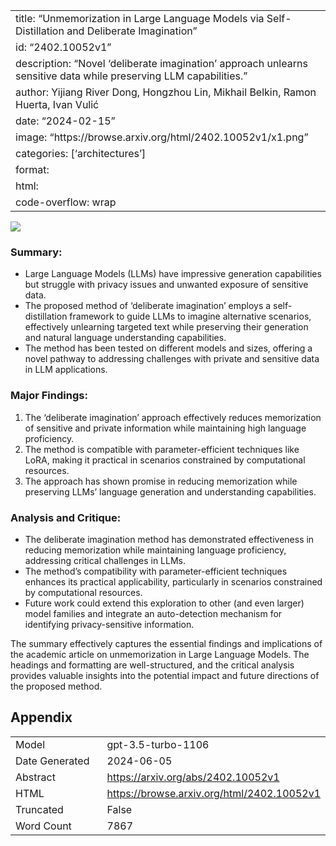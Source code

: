 
---
title: "Unmemorization in Large Language Models via Self-Distillation and Deliberate Imagination"
id: "2402.10052v1"
description: "Novel 'deliberate imagination' approach unlearns sensitive data while preserving LLM capabilities."
author: Yijiang River Dong, Hongzhou Lin, Mikhail Belkin, Ramon Huerta, Ivan Vulić
date: "2024-02-15"
image: "https://browse.arxiv.org/html/2402.10052v1/x1.png"
categories: ['architectures']
format:
  html:
    code-overflow: wrap
---

![](https://browse.arxiv.org/html/2402.10052v1/x1.png)

### **Summary:**
- Large Language Models (LLMs) have impressive generation capabilities but struggle with privacy issues and unwanted exposure of sensitive data.
- The proposed method of 'deliberate imagination' employs a self-distillation framework to guide LLMs to imagine alternative scenarios, effectively unlearning targeted text while preserving their generation and natural language understanding capabilities.
- The method has been tested on different models and sizes, offering a novel pathway to addressing challenges with private and sensitive data in LLM applications.

### **Major Findings:**
1. The 'deliberate imagination' approach effectively reduces memorization of sensitive and private information while maintaining high language proficiency.
2. The method is compatible with parameter-efficient techniques like LoRA, making it practical in scenarios constrained by computational resources.
3. The approach has shown promise in reducing memorization while preserving LLMs’ language generation and understanding capabilities.

### **Analysis and Critique:**
- The deliberate imagination method has demonstrated effectiveness in reducing memorization while maintaining language proficiency, addressing critical challenges in LLMs.
- The method's compatibility with parameter-efficient techniques enhances its practical applicability, particularly in scenarios constrained by computational resources.
- Future work could extend this exploration to other (and even larger) model families and integrate an auto-detection mechanism for identifying privacy-sensitive information.

The summary effectively captures the essential findings and implications of the academic article on unmemorization in Large Language Models. The headings and formatting are well-structured, and the critical analysis provides valuable insights into the potential impact and future directions of the proposed method.

## Appendix

|          |          |
|----------|----------|
| Model     | gpt-3.5-turbo-1106       |
| Date Generated     | 2024-06-05       |
| Abstract | [https://arxiv.org/abs/2402.10052v1](https://arxiv.org/abs/2402.10052v1)        |
| HTML     | [https://browse.arxiv.org/html/2402.10052v1](https://browse.arxiv.org/html/2402.10052v1)       |
| Truncated       | False       |
| Word Count       | 7867       |